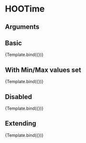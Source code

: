 
<Meta title="Components/Inputs/HOOTime" component={HOOTime} />

# HOOTime


## Arguments

<ArgsTable of={HOOTime} />


## Basic
<Canvas>
  <Story 
    name="Basic"
    args = { 
      { value: (new Date()).toLocaleDateString() }
    }>
    {Template.bind({})}
  </Story>
</Canvas>

## With Min/Max values set
<Canvas>
  <Story 
    name="Min/Max Values"
    args = {
      { value: (new Date()).toLocaleDateString(), minValue: "00:00:00", maxValue: "23:59:59" }
    }>
    {Template.bind({})}
  </Story>
</Canvas>

## Disabled
<Canvas>
  <Story 
    name="Disabled"
    args = { 
      { value: (new Date()).toLocaleDateString(), disabled: true }
    }>
    {Template.bind({})}
  </Story>
</Canvas>

## Extending
<Canvas>
  <Story 
    name="Extending"
    args = { 
     { value: (new Date()).toLocaleDateString(), rootElementAttributes: { style: { backgroundColor: "pink" } }}
    }>
    {Template.bind({})}
  </Story>
</Canvas>